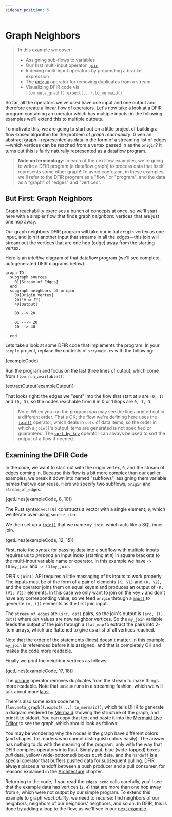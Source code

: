 ```yaml
---
sidebar_position: 5
---
```


# Graph Neighbors
> In this example we cover:
> * Assigning sub-flows to variables
> * Our first multi-input operator, [`join`](../syntax/surface_ops_gen.md#join)
> * Indexing multi-input operators by prepending a bracket expression
> * The [`unique`](../syntax/surface_ops_gen.md#unique) operator for removing duplicates from a stream
> * Visualizing DFIR code via `flow.meta_graph().expect(...).to_mermaid()`

So far, all the operators we've used have one input and one output and therefore
create a linear flow of operators. Let's now take a look at a DFIR program containing
an operator which has multiple inputs; in the following examples we'll extend this to
multiple outputs.

To motivate this, we are going to start out on a little project of building a flow-based algorithm
for the problem of *graph reachability*.
Given an abstract graph—represented as data in the form of a streaming list of edges—which
vertices can be reached from a vertex passed in as the `origin`? It turns out this is fairly
naturally represented as a dataflow program.

> **Note on terminology**: In each of the next few examples, we're going to write a DFIR program (a dataflow graph) to process data that itself represents some other graph! To avoid confusion, in these examples, we'll refer to the DFIR program as a "flow" or "program", and the data as a "graph" of "edges" and "vertices".

## But First: Graph Neighbors
Graph reachability exercises a bunch of concepts at once, so we'll start here with a simpler flow that
finds graph *neighbors*: vertices that are just one hop away.

Our graph neighbors DFIR program will take
our initial `origin` vertex as one input, and join it another input that streams in all the edges—this
join will stream out the vertices that are one hop (edge) away from the starting vertex.

Here is an *intuitive* diagram of that dataflow program (we'll see complete, autogenerated DFIR diagrams
below):
```mermaid
graph TD
  subgraph sources
    01[Stream of Edges]
  end
  subgraph neighbors of origin
    00[Origin Vertex]
    20("V ⨝ E")
    40[Output]

    00 --> 20

    01 ---> 20
    20 --> 40

  end
```

Lets take a look at some DFIR code that implements the program. In your `simple` project,
replace the contents of `src/main.rs` with the following:

<CodeBlock language="rust" showLineNumbers>{exampleCode}</CodeBlock>

Run the program and focus on the last three lines of output, which come from `flow.run_available()`:

<CodeBlock language="console">{extractOutput(exampleOutput)}</CodeBlock>

That looks right: the edges we "sent" into the flow that start at `0` are
`(0, 1)` and `(0, 3)`, so the nodes reachable from `0` in 0 or 1 hops are `0, 1, 3`.

> Note: When you run the program you may see the lines printed out in a different order. That's OK; the flow we're defining here uses the [`join()`](../syntax/surface_ops_gen.md#join) operator, which deals in `sets` of data items, so the order in which a `join()`'s output items are generated is not specified or guaranteed. The [`sort_by_key`](../syntax/surface_ops_gen.md#sort_by_key) operator can always be used to sort the output of a flow if needed.

## Examining the DFIR Code
In the code, we want to start out with the origin vertex, `0`,
and the stream of edges coming in. Because this flow is a bit more complex
than our earlier examples, we break it down into named "subflows", assigning them variable
names that we can reuse. Here we specify two subflows, `origin` and `stream_of_edges`:

<CodeBlock language="rust">{getLines(exampleCode, 8, 10)}</CodeBlock>

The Rust syntax `vec![0]` constructs a vector with a single element, `0`, which we iterate
over using `source_iter`.

We then set up a [`join()`](../syntax/surface_ops_gen.md#join) that we
name `my_join`, which acts like a SQL inner join.

<CodeBlock language="rust">{getLines(exampleCode, 12, 15)}</CodeBlock>

First, note the syntax for passing data into a subflow with multiple inputs requires us to *prepend*
an input index (starting at `0`) in square brackets to the multi-input variable name or operator.  In this example we have `-> [0]my_join`
and `-> [1]my_join`.

DFIR's `join()` API requires
a little massaging of its inputs to work properly.
The inputs must be of the form of a pair of elements `(K, V1)`
and `(K, V2)`, and the operator joins them on equal keys `K` and produces an
output of `(K, (V1, V2))` elements. In this case we only want to join on the key `v` and
don't have any corresponding value, so we feed `origin` through a [`map()`](../syntax/surface_ops_gen.md#map)
to generate `(v, ())` elements as the first join input.

The `stream_of_edges` are `(src, dst)` pairs,
so the join's output is `(src, ((), dst))` where `dst` values are new neighbor
vertices. So the `my_join` variable feeds the output of the join through a `flat_map` to extract the pairs into 2-item arrays, which are flattened to give us a list of all vertices reached.

Note that the order of the statements (lines) doesn't matter. In this example, `my_join` is
referenced before it is assigned, and that is completely OK and makes the code more readable.

Finally we print the neighbor vertices as follows:

<CodeBlock language="rust">{getLines(exampleCode, 17, 18)}</CodeBlock>

The [unique](../syntax/surface_ops_gen.md#unique) operator removes duplicates from the stream to make things more readable. Note that `unique` runs in a streaming fashion, which we will talk about more [later](./example_6_unreachability.mdx#strata-and-ticks).

There's
also some extra code here, `flow.meta_graph().expect(...).to_mermaid()`, which tells
DFIR to
generate a diagram rendered by [Mermaid](https://mermaid-js.github.io/) showing
the structure of the graph, and print it to stdout.
You can copy that text and paste it into the [Mermaid Live Editor](https://mermaid-js.github.io/mermaid-live-editor/)
to see the graph, which should look as follows:

<mermaid value={extractMermaid(exampleOutput)}></mermaid>

You may be wondering why the nodes in the graph have different colors (and shapes, for readers who cannot distinguish
colors easily). The answer has nothing to do with the meaning of the program, only with the way that DFIR compiles
operators into Rust. Simply put, blue (wide-topped) boxes _pull_ data, yellow (wide-bottomed) boxes _push_ data, and the `handoff` is a special operator that buffers pushed data for subsequent pulling. DFIR always places a handoff
between a push producer and a pull consumer, for reasons explained in the [Architecture](../architecture/index.mdx) chapter.

Returning to the code, if you read the `edges_send` calls carefully, you'll see that the example data
has vertices (`2`, `4`) that are more than one hop away from `0`, which were
not output by our simple program. To extend this example to graph *reachability*,
we need to recurse: find neighbors of our neighbors, neighbors of our neighbors' neighbors, and so on. In DFIR,
this is done by adding a loop to the flow, as we'll see in our [next example](./example_5_reachability.mdx).


